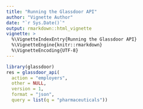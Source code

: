 ```yaml
---
title: "Running the Glassdoor API"
author: "Vignette Author"
date: "`r Sys.Date()`"
output: rmarkdown::html_vignette
vignette: >
  %\VignetteIndexEntry{Running the Glassdoor API}
  %\VignetteEngine{knitr::rmarkdown}
  %\VignetteEncoding{UTF-8}
---
```



```r
library(glassdoor)
res = glassdoor_api(
  action = "employers",
  other = NULL,
  version = 1,
  format = "json",
  query = list(q = "pharmaceuticals"))
```